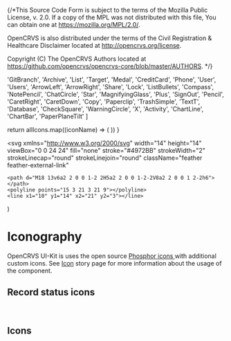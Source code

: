 {/*This Source Code Form is subject to the terms of the Mozilla Public
License, v. 2.0. If a copy of the MPL was not distributed with this
file, You can obtain one at https://mozilla.org/MPL/2.0/.

OpenCRVS is also distributed under the terms of the Civil Registration
& Healthcare Disclaimer located at http://opencrvs.org/license.

Copyright (C) The OpenCRVS Authors located at https://github.com/opencrvs/opencrvs-core/blob/master/AUTHORS.
*/}


  'GitBranch',
  'Archive',
  'List',
  'Target',
  'Medal',
  'CreditCard',
  'Phone',
  'User',
  'Users',
  'ArrowLeft',
  'ArrowRight',
  'Share',
  'Lock',
  'ListBullets',
  'Compass',
  'NotePencil',
  'ChatCircle',
  'Star',
  'MagnifyingGlass',
  'Plus',
  'SignOut',
  'Pencil',
  'CaretRight',
  'CaretDown',
  'Copy',
  'Paperclip',
  'TrashSimple',
  'TextT',
  'Database',
  'CheckSquare',
  'WarningCircle',
  'X',
  'Activity',
  'ChartLine',
  'ChartBar',
  'PaperPlaneTilt'
]

<Meta title="Styles/Iconography" />

  return allIcons.map((iconName) => (
    <IconItem name={iconName} key={iconName}>
      <Icon name={iconName} />
    </IconItem>
  ))
}

  <svg
    xmlns="http://www.w3.org/2000/svg"
    width="14"
    height="14"
    viewBox="0 0 24 24"
    fill="none"
    stroke="#4972BB"
    strokeWidth="2"
    strokeLinecap="round"
    strokeLinejoin="round"
    className="feather feather-external-link"
  >
    <path d="M18 13v6a2 2 0 0 1-2 2H5a2 2 0 0 1-2-2V8a2 2 0 0 1 2-2h6"></path>
    <polyline points="15 3 21 3 21 9"></polyline>
    <line x1="10" y1="14" x2="21" y2="3"></line>
  </svg>
)

# Iconography

OpenCRVS UI-Kit is uses the open source <a href="https://phosphoricons.com/" target="_blank">Phosphor icons <ExternalLinkIcon /></a> with additional custom icons. See [Icon](/docs/data-icon--default) story page for more information about the usage of the component.

## Record status icons

<br />
<IconGallery>
  <AllIcons
    icons={[
      'Archived',
      'Certified',
      'Draft',
      'DuplicateYellow',
      'ExternalValidate',
      'InReview',
      'Registered',
      'RequiresUpdates',
      'Validated',
      'WaitingApproval'
    ]}
  />
</IconGallery>

## Icons

<br />
<IconGallery>
  <AllIcons icons={PHOSPHER_ICONS} />
  <AllIcons
    icons={[
      'Assigned',
      'FilledCheck',
      'Sent',
      'Offline',
      'Close',
      'Collapse',
      'Expand'
    ]}
  />
</IconGallery>
